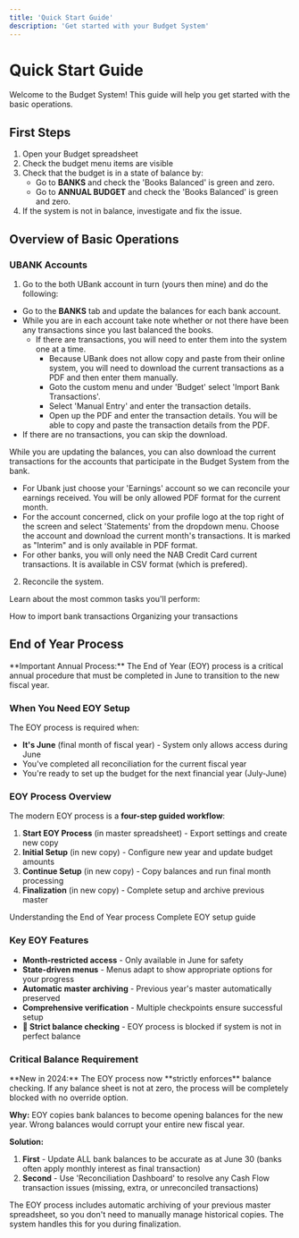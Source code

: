 ```yaml
---
title: 'Quick Start Guide'
description: 'Get started with your Budget System'
---
```


# Quick Start Guide

Welcome to the Budget System! This guide will help you get started with the basic operations.

## First Steps

1. Open your Budget spreadsheet
2. Check the budget menu items are visible
3. Check that the budget is in a state of balance by:
     - Go to **BANKS** and check the 'Books Balanced' is green and zero.
     - Go to **ANNUAL BUDGET** and check the 'Books Balanced' is green and zero.
4. If the system is not in balance, investigate and fix the issue.

## Overview of Basic Operations

### UBANK Accounts
1. Go to the both UBank account in turn (yours then mine) and do the following:
  - Go to the **BANKS** tab and update the balances for each bank account.
  - While you are in each account take note whether or not there have been any transactions since you last balanced the books.
       - If there are transactions, you will need to enter them into the system one at a time.
           - Because UBank does not allow copy and paste from their online system, you will need to download the current transactions as a PDF and then enter them manually.
           - Goto the custom menu and under 'Budget' select 'Import Bank Transactions'.
           - Select 'Manual Entry' and enter the transaction details.
           - Open up the PDF and enter the transaction details. You will be able to copy and paste the transaction details from the PDF.
  - If there are no transactions, you can skip the download.

While you are updating the balances, you can also download the current transactions for the accounts that participate in the Budget System from the bank.
  - For Ubank just choose your 'Earnings' account so we can reconcile your earnings received. You will be only allowed PDF format for the current month.
  - For the account concerned, click on your profile logo at the top right of the screen and select 'Statements' from the dropdown menu. Choose the account and download the current month's transactions. It is marked as "Interim" and is only available in PDF format.
  - For other banks, you will only need the NAB Credit Card current transactions.  It is available in CSV format (which is prefered).

2. Reconcile the system.

Learn about the most common tasks you'll perform:

<CardGroup>
  <Card title="Importing" icon="download" href="/guides/daily-tasks/importing">
    How to import bank transactions
  </Card>
  <Card title="Categorizing" icon="tags" href="/guides/daily-tasks/categorizing">
    Organizing your transactions
  </Card>
</CardGroup>

## End of Year Process

<Warning>
**Important Annual Process:** The End of Year (EOY) process is a critical annual procedure that must be completed in June to transition to the new fiscal year.
</Warning>

### When You Need EOY Setup
The EOY process is required when:
- **It's June** (final month of fiscal year) - System only allows access during June
- You've completed all reconciliation for the current fiscal year
- You're ready to set up the budget for the next financial year (July-June)

### EOY Process Overview
The modern EOY process is a **four-step guided workflow**:

1. **Start EOY Process** (in master spreadsheet) - Export settings and create new copy
2. **Initial Setup** (in new copy) - Configure new year and update budget amounts
3. **Continue Setup** (in new copy) - Copy balances and run final month processing
4. **Finalization** (in new copy) - Complete setup and archive previous master

<CardGroup>
  <Card title="EOY Overview" icon="calendar-year" href="/guides/yearly-tasks/end-of-year/overview">
    Understanding the End of Year process
  </Card>
  <Card title="Step-by-Step Setup" icon="list-check" href="/guides/yearly-tasks/end-of-year/setup">
    Complete EOY setup guide
  </Card>
</CardGroup>

### Key EOY Features
- **Month-restricted access** - Only available in June for safety
- **State-driven menus** - Menus adapt to show appropriate options for your progress
- **Automatic master archiving** - Previous year's master automatically preserved
- **Comprehensive verification** - Multiple checkpoints ensure successful setup
- **🚨 Strict balance checking** - EOY process is blocked if system is not in perfect balance

### Critical Balance Requirement
<Warning>
**New in 2024:** The EOY process now **strictly enforces** balance checking. If any balance sheet is not at zero, the process will be completely blocked with no override option.

**Why:** EOY copies bank balances to become opening balances for the new year. Wrong balances would corrupt your entire new fiscal year.

**Solution:**
1. **First** - Update ALL bank balances to be accurate as at June 30 (banks often apply monthly interest as final transaction)
2. **Second** - Use 'Reconciliation Dashboard' to resolve any Cash Flow transaction issues (missing, extra, or unreconciled transactions)
</Warning>

<Note>
The EOY process includes automatic archiving of your previous master spreadsheet, so you don't need to manually manage historical copies. The system handles this for you during finalization.
</Note>